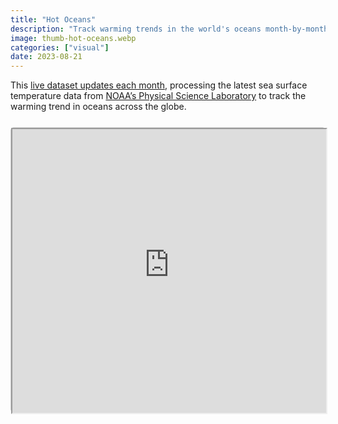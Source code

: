 ```yaml
---
title: "Hot Oceans"
description: "Track warming trends in the world's oceans month-by-month."
image: thumb-hot-oceans.webp
categories: ["visual"]
date: 2023-08-21
---
```


This [live dataset updates each month](https://github.com/360-info/tracker-ocean-temperatures), processing the latest sea surface temperature data from [NOAA's Physical Science Laboratory](https://psl.noaa.gov/) to track the warming trend in oceans across the globe.

```{=html}
<div style="text-align:center; position: relative; height: 0; padding-bottom: 90%; margin-top: 25px; margin-bottom: 25px; border: 1px solid #cccccc; border-radius: 5px;">
	<iframe style="position: absolute; top: 0; left: 0; width: 100%; height: 100%; background-color: white" src="https://aug2023.360info-tracker-ocean-temperatures.pages.dev/vis-monthly-pub" allowfullscreen></iframe>
</div>
```
